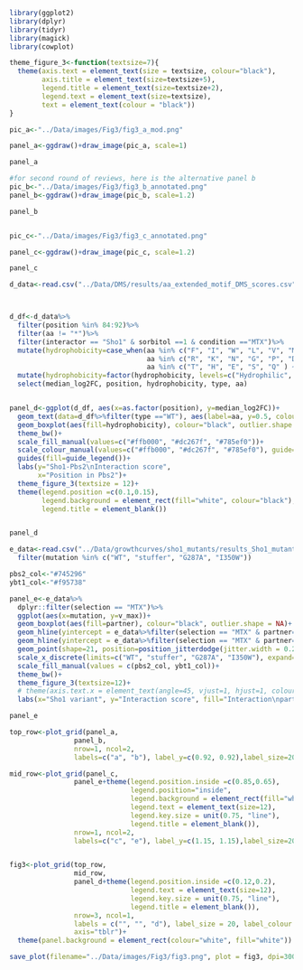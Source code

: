 
```{r}
library(ggplot2)
library(dplyr)
library(tidyr)
library(magick)
library(cowplot)

theme_figure_3<-function(textsize=7){
  theme(axis.text = element_text(size = textsize, colour="black"),
        axis.title = element_text(size=textsize+5),
        legend.title = element_text(size=textsize+2),
        legend.text = element_text(size=textsize),
        text = element_text(colour = "black"))
}


```



```{r}
pic_a<-"../Data/images/Fig3/fig3_a_mod.png"

panel_a<-ggdraw()+draw_image(pic_a, scale=1)

panel_a
```

```{r}


#for second round of reviews, here is the alternative panel b
pic_b<-"../Data/images/Fig3/fig3_b_annotated.png"
panel_b<-ggdraw()+draw_image(pic_b, scale=1.2)

panel_b



```

```{r}

pic_c<-"../Data/images/Fig3/fig3_c_annotated.png"

panel_c<-ggdraw()+draw_image(pic_c, scale=1.2)

panel_c

```

```{r}
d_data<-read.csv("../Data/DMS/results/aa_extended_motif_DMS_scores.csv")



d_df<-d_data%>%
  filter(position %in% 84:92)%>%
  filter(aa != "*")%>%
  filter(interactor == "Sho1" & sorbitol ==1 & condition =="MTX")%>%
  mutate(hydrophobicity=case_when(aa %in% c("F", "I", "W", "L", "V", "M", "Y", "C", "A")~"Hydrophobic",
                                  aa %in% c("R", "K", "N", "G", "P", "D")~ "Hydrophilic",
                                  aa %in% c("T", "H", "E", "S", "Q" ) ~ "Neutral"))%>%
  mutate(hydrophobicity=factor(hydrophobicity, levels=c("Hydrophilic", "Neutral", "Hydrophobic")))%>% #Order for plot
  select(median_log2FC, position, hydrophobicity, type, aa)


panel_d<-ggplot(d_df, aes(x=as.factor(position), y=median_log2FC))+
  geom_text(data=d_df%>%filter(type =="WT"), aes(label=aa, y=0.5, colour=hydrophobicity), fontface="bold")+
  geom_boxplot(aes(fill=hydrophobicity), colour="black", outlier.shape = 21)+
  theme_bw()+
  scale_fill_manual(values=c("#ffb000", "#dc267f", "#785ef0"))+
  scale_colour_manual(values=c("#ffb000", "#dc267f", "#785ef0"), guide="none")+
  guides(fill=guide_legend())+
  labs(y="Sho1-Pbs2\nInteraction score",
       x="Position in Pbs2")+
  theme_figure_3(textsize = 12)+
  theme(legend.position =c(0.1,0.15),
        legend.background = element_rect(fill="white", colour="black"),
        legend.title = element_blank())


panel_d

```


```{r}

e_data<-read.csv("../Data/growthcurves/sho1_mutants/results_Sho1_mutants_growth_curves.csv")%>%
  filter(mutation %in% c("WT", "stuffer", "G287A", "I350W"))

pbs2_col<-"#745296"
ybt1_col<-"#f95738"

panel_e<-e_data%>%
  dplyr::filter(selection == "MTX")%>%
  ggplot(aes(x=mutation, y=v_max))+
  geom_boxplot(aes(fill=partner), colour="black", outlier.shape = NA)+
  geom_hline(yintercept = e_data%>%filter(selection == "MTX" & partner== "Pbs2" & sho1_mut== "WT")%>%pull(v_max)%>%median(), colour=pbs2_col, linetype="dashed", linewidth=1)+
  geom_hline(yintercept = e_data%>%filter(selection == "MTX" & partner== "Ybt1" & sho1_mut== "WT")%>%pull(v_max)%>%median(), colour=ybt1_col, linetype="dashed", linewidth=1)+
  geom_point(shape=21, position=position_jitterdodge(jitter.width = 0.25), aes(fill=partner), show.legend = F)+
  scale_x_discrete(limits=c("WT", "stuffer", "G287A", "I350W"), expand=c(0,0))+
  scale_fill_manual(values = c(pbs2_col, ybt1_col))+
  theme_bw()+
  theme_figure_3(textsize=12)+
  # theme(axis.text.x = element_text(angle=45, vjust=1, hjust=1, colour="black"))+
  labs(x="Sho1 variant", y="Interaction score", fill="Interaction\npartner")

panel_e


```


```{r}



top_row<-plot_grid(panel_a,
                panel_b, 
                nrow=1, ncol=2,
                labels=c("a", "b"), label_y=c(0.92, 0.92),label_size=20, label_colour="black")

mid_row<-plot_grid(panel_c,
                panel_e+theme(legend.position.inside =c(0.85,0.65),
                              legend.position="inside",
                              legend.background = element_rect(fill="white", colour="black"),
                              legend.text = element_text(size=12),
                              legend.key.size = unit(0.75, "line"),
                              legend.title = element_blank()),
                nrow=1, ncol=2,
                labels=c("c", "e"), label_y=c(1.15, 1.15),label_size=20, label_colour="black")


fig3<-plot_grid(top_row,
                mid_row,
                panel_d+theme(legend.position.inside =c(0.12,0.2),
                              legend.text = element_text(size=12),
                              legend.key.size = unit(0.75, "line"),
                              legend.title = element_blank()),
                nrow=3, ncol=1,
                labels = c("", "", "d"), label_size = 20, label_colour = "black",
                axis="tblr")+
  theme(panel.background = element_rect(colour="white", fill="white"))

save_plot(filename="../Data/images/Fig3/fig3.png", plot = fig3, dpi=300, ncol=2, nrow=3,  base_width=4, base_height=2.5)

```




